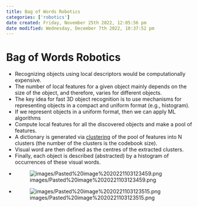 ```yaml
---
title: Bag of Words Robotics
categories: ['robotics']
date created: Friday, November 25th 2022, 12:05:56 pm
date modified: Wednesday, December 7th 2022, 10:37:52 pm
---
```



# Bag of Words Robotics
- Recognizing objects using local descriptors would be computationally expensive.
- The number of local features for a given object mainly depends on the size of the object, and therefore, varies for different objects.
- The key idea for fast 3D object recognition is to use mechanisms for representing objects in a compact and uniform format (e.g., histogram).
- If we represent objects in a uniform format, then we can apply ML algorithms
- Compute local features for all the discovered objects and make a pool of features.
- A dictionary is generated via [clustering](clustering.qmd) of the pool of features into N clusters (the number of the clusters is the codebook size).
- Visual word are then defined as the centres of the extracted clusters.
- Finally, each object is described (abstracted) by a histogram of occurrences of these visual words.
- ![images/Pasted%20image%2020221103123459.png](images/Pasted%20image%2020221103123459.png)
- ![images/Pasted%20image%2020221103123515.png](images/Pasted%20image%2020221103123515.png)



